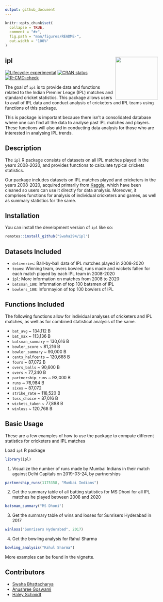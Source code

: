 ```yaml
---
output: github_document
---
```


<!-- README.md is generated from README.Rmd. Please edit that file -->

```r
knitr::opts_chunk$set(
  collapse = TRUE,
  comment = "#>",
  fig.path = "man/figures/README-",
  out.width = "100%"
)
```

## ipl <img src="data-raw/sticker/hex_ipl.png" align="right" height=140/>

<!-- badges: start -->
[![Lifecycle: experimental](https://img.shields.io/badge/lifecycle-experimental-orange.svg)](https://lifecycle.r-lib.org/articles/stages.html#experimental)
[![CRAN status](https://www.r-pkg.org/badges/version/ipl)](https://CRAN.R-project.org/package=ipl)
[![R-CMD-check](https://github.com/Swaha294/ipl2/workflows/R-CMD-check/badge.svg)](https://github.com/Swaha294/ipl2/actions)
<!-- badges: end -->

The goal of `ipl` is to provide data and functions related to the Indian Premier Leage (IPL) matches and standard cricket statistics. This package allows users to avail of IPL data and conduct analysis of cricketers and IPL teams using functions of this package.

This is package is important because there isn't a consolidated database where one can find all the data to analyse past IPL matches and players. These functions will also aid in conducting data analysis for those who are interested in analysing IPL trends.


## Description

The `ipl` R package consists of datasets on all IPL matches played in the years 2008-2020, and provides functions to calculate typical crickets statistics. 

Our package includes datasets on IPL matches played and cricketers in the years 2008-2020, acquired primarily from [Kaggle](https://www.kaggle.com/), which have been cleaned so users can use it directly for data analysis. Moreover, it comprises functions for analysis of individual cricketers and games, as well as summary statistics for the same.


## Installation

You can install the development version of `ipl` like so:

``` r
remotes::install_github("Swaha294/ipl")
```


## Datasets Included

- `deliveries`: Ball-by-ball data of IPL matches played in 2008-2020 
- `teams`: Winning team, overs bowled, runs made and wickets fallen for each match played by each IPL team in 2008-2020
- `ipl`: More information on matches from 2008 to 2020
- `batsman_100`: Information of top 100 batsmen of IPL
- `bowlers_100`: Informayion of top 100 bowlers of IPL


## Functions Included

The following functions allow for individual analyses of cricketers and IPL matches, as well as for combined statistical analysis of the same.

- `bat_avg` \~ 134,112 B
- `bat_max` \~ 113,136 B
- `batsman_summary` \~ 130,616 B
- `bowler_score` \~ 81,216 B
- `bowler_summary` \~ 90,000 B
- `cents_halfcents` \~ 120,688 B
- `fours` \~ 87,072 B
- `overs_balls` \~ 90,600 B
- `overs` \~ 77,240 B
- `partnership_runs` \~ 93,000 B
- `runs` \~ 76,984 B
- `sixes` \~ 87,072 
- `strike_rate` \~ 118,520 B
- `toss_choice` \~ 87,016 B
- `wickets_taken` \~ 77,888 B
- `winloss` \~ 120,768 B


## Basic Usage

These are a few examples of how to use the package to compute different statistics for cricketers and IPL matches

Load `ipl` R package
```r
library(ipl)
```


1. Visualize the number of runs made by Mumbai Indians in their match against
Delhi Capitals on 2019-03-24, by partnerships
```r
partnership_runs(1175358, "Mumbai Indians")
```

2. Get the summary table of all batting statistics for MS Dhoni for all IPL matches
he played between 2008 and 2020
```r
batsman_summary("MS Dhoni")
```

3. Get the summary table of wins and losses for Sunrisers Hyderabad in 2017
```r
winloss("Sunrisers Hyderabad", 2017)
```

4. Get the bowling analysis for Rahul Sharma
```r
bowling_analysis("Rahul Sharma")
```


More examples can be found in the vignette.

## Contributors

- [Swaha Bhattacharya](https://github.com/Swaha294)
- [Anushree Goswami](https://github.com/agoswa)
- [Haley Schmidt](https://github.com/heschmidt)



